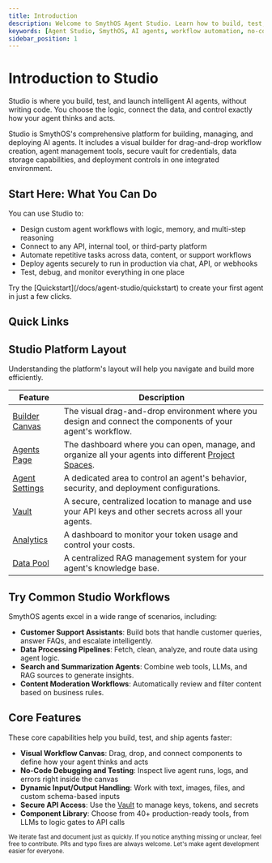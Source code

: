 ```yaml
---
title: Introduction
description: Welcome to SmythOS Agent Studio. Learn how to build, test, and deploy powerful AI agents using our visual workflow builder and no-code tools.
keywords: [Agent Studio, SmythOS, AI agents, workflow automation, no-code, visual builder]
sidebar_position: 1
---
```

# Introduction to Studio

Studio is where you build, test, and launch intelligent AI agents, without writing code. You choose the logic, connect the data, and control exactly how your agent thinks and acts.

<InfoCallout title="What is Studio?">
Studio is SmythOS's comprehensive platform for building, managing, and deploying AI agents. It includes a visual builder for drag-and-drop workflow creation, agent management tools, secure vault for credentials, data storage capabilities, and deployment controls in one integrated environment.
</InfoCallout>

## Start Here: What You Can Do

You can use Studio to:

- Design custom agent workflows with logic, memory, and multi-step reasoning  
- Connect to any API, internal tool, or third-party platform  
- Automate repetitive tasks across data, content, or support workflows  
- Deploy agents securely to run in production via chat, API, or webhooks  
- Test, debug, and monitor everything in one place  

<TipCallout title="First time here?">
Try the [Quickstart](/docs/agent-studio/quickstart) to create your first agent in just a few clicks.
</TipCallout>

## Quick Links
<CardGrid>
  <Card
    title="Quickstart"
    description="Ship your first agent in 2 minutes."
    to="/docs/agent-studio/quickstart"
  />
<Card
    title="Debugging Agents"
    description="Debug and ensure reliability."
    to="/docs/agent-studio/build-agents/debugging"
  />
  <Card
    title="Integrations"
    description="Core integrations at a glance."
    to="/docs/agent-studio/integrations/overview"
  />
</CardGrid>

## Studio Platform Layout

Understanding the platform's layout will help you navigate and build more efficiently.

| Feature             | Description                                                                                             |
| ------------------- | ------------------------------------------------------------------------------------------------------- |
| [Builder Canvas](https://app.smythos.com/builder) | The visual drag-and-drop environment where you design and connect the components of your agent's workflow. |
| [Agents Page](https://https://app.smythos.com/agents) | The dashboard where you can open, manage, and organize all your agents into different [Project Spaces](/docs/account-management/spaces-management). |
| [Agent Settings](/docs/agent-studio/manage-agents/overview) | A dedicated area to control an agent's behavior, security, and deployment configurations.      |
| [Vault](/docs/agent-studio/key-concepts/vault) | A secure, centralized location to manage and use your API keys and other secrets across all your agents. |
| [Analytics](/docs/account-management/user-management)| A dashboard to monitor your token usage and control your costs.                                 |
| [Data Pool](/docs/agent-collaboration/data-pool/data-spaces) | A centralized RAG management system for your agent's knowledge base. |

<Divider />

## Try Common Studio Workflows

SmythOS agents excel in a wide range of scenarios, including:

- **Customer Support Assistants**: Build bots that handle customer queries, answer FAQs, and escalate intelligently.
- **Data Processing Pipelines**: Fetch, clean, analyze, and route data using agent logic.
- **Search and Summarization Agents**: Combine web tools, LLMs, and RAG sources to generate insights.
- **Content Moderation Workflows**: Automatically review and filter content based on business rules.

## Core Features

These core capabilities help you build, test, and ship agents faster:

- **Visual Workflow Canvas**: Drag, drop, and connect components to define how your agent thinks and acts  
- **No-Code Debugging and Testing**: Inspect live agent runs, logs, and errors right inside the canvas  
- **Dynamic Input/Output Handling**: Work with text, images, files, and custom schema-based inputs  
- **Secure API Access**: Use the [Vault](/docs/agent-studio/key-concepts/vault) to manage keys, tokens, and secrets  
- **Component Library**: Choose from 40+ production-ready tools, from LLMs to logic gates to API calls  

<NeedHelpCallout />
<small>
We iterate fast and document just as quickly. If you notice anything missing or unclear, feel free to contribute. PRs and typo fixes are always welcome. Let's make agent development easier for everyone.
</small>